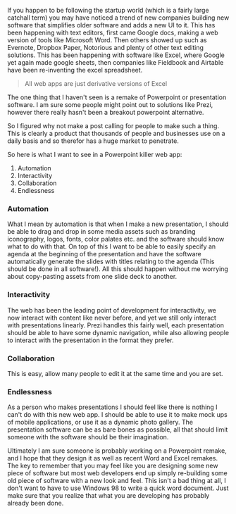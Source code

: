 If you happen to be following the startup world (which is a fairly large catchall term) you may have noticed a trend of new companies building new software that simplifies older software and adds a new UI to it. This has been happening with text editors, first came Google docs, making a web version of tools like Microsoft Word. Then others showed up such as Evernote, Dropbox Paper, Notorious and plenty of other text editing solutions. This has been happening with software like Excel, where Google yet again made google sheets, then companies like Fieldbook and Airtable have been re-inventing the excel spreadsheet.

> All web apps are just derivative versions of Excel

The one thing that I haven't seen is a remake of Powerpoint or presentation software. I am sure some people might point out to solutions like Prezi, however there really hasn't been a breakout powerpoint alternative.

So I figured why not make a post calling for people to make such a thing. This is clearly a product that thousands of people and businesses use on a daily basis and so therefor has a huge market to penetrate.

So here is what I want to see in a Powerpoint killer web app:

1. Automation
2. Interactivity
3. Collaboration
4. Endlessness

### Automation

What I mean by automation is that when I make a new presentation, I should be able to drag and drop in some media assets such as branding iconography, logos, fonts, color palates etc. and the software should know what to do with that. On top of this I want to be able to easily specify an agenda at the beginning of the presentation and have the software automatically generate the slides with titles relating to the agenda (This should be done in all software!). All this should happen without me worrying about copy-pasting assets from one slide deck to another.

### Interactivity

The web has been the leading point of development for interactivity, we now interact with content like never before, and yet we still only interact with presentations linearly. Prezi handles this fairly well, each presentation should be able to have some dynamic navigation, while also allowing people to interact with the presentation in the format they prefer.

### Collaboration

This is easy, allow many people to edit it at the same time and you are set.

### Endlessness

As a person who makes presentations I should feel like there is nothing I can't do with this new web app. I should be able to use it to make mock ups of mobile applications, or use it as a dynamic photo gallery. The presentation software can be as bare bones as possible, all that should limit someone with the software should be their imagination.

Ultimately I am sure someone is probably working on a Powerpoint remake, and I hope that they design it as well as recent Word and Excel remakes. The key to remember that you may feel like you are designing some new piece of software but most web developers end up simply re-building some old piece of software with a new look and feel. This isn't a bad thing at all, I don't want to have to use Windows 98 to write a quick word document. Just make sure that you realize that what you are developing has probably already been done.

